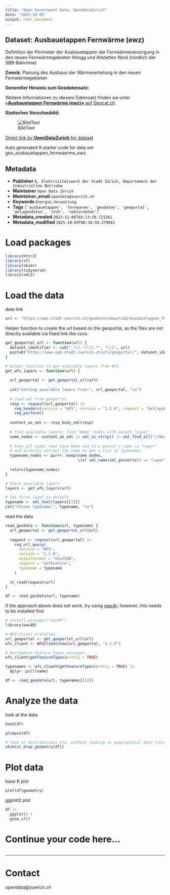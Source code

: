 ```yaml
---
title: "Open Government Data, OpenDataZurich"
date: "2025-10-05"
output: html_document
---
```


## Dataset: Ausbauetappen Fernwärme (ewz)

Definition der Perimeter der Ausbauetappen der Fernwärmeversorgung in den neuen Fernwärmegebieten Höngg und Altstetten Nord (nördlich der SBB-Bahnlinie)

**Zweck**: Planung des  Ausbaus der Wärmeverteilung in den neuen Fernwärmegebieten

**Genereller Hinweis zum Geodatensatz:**


Weitere Informationen zu diesem Datensatz finden sie unter [«**Ausbauetappen Fernwärme (ewz)»** auf Geocat.ch](https://www.geocat.ch/geonetwork/srv/ger/catalog.search#/metadata/9ffbca20-7567-4e9e-8cb6-30be9cc4c14f).				
			   

**Statisches Vorschaubild:**

![BildText](https://www.gis.stadt-zuerich.ch/zueriplan_docs/geocat/9ffbca20-7567-4e9e-8cb6-30be9cc4c14f.png)



[Direct link by **OpenDataZurich** for dataset](https://data.stadt-zuerich.ch/dataset/geo_ausbauetappen_fernwaerme__ewz_)

Auto generated R starter code for data set geo_ausbauetappen_fernwaerme__ewz_.

## Metadata

- **Publisher** `Q, Elektrizitätswerk der Stadt Zürich, Departement der Industriellen Betriebe`
- **Maintainer** `Open Data Zürich`
- **Maintainer_email** `opendata@zuerich.ch`
- **Keywords** `Energie,Ver­walt­ung`
- **Tags** `['ausbauetappen', 'fernwarme', 'geodaten', 'geoportal', 'polygondaten', 'stzh', 'vektordaten']`
- **Metadata_created** `2023-11-06T03:13:28.721261`
- **Metadata_modified** `2025-10-03T06:34:59.279041`


# Load packages

```r
library(httr2)
library(sf)
library(skimr)
library(tidyverse)
library(xml2)
```

# Load the data

data link
```r
url <- "https://www.stadt-zuerich.ch/geodaten/download/Ausbauetappen_Fernwaerme__ewz_?format=geojson_link"
```


Helper function to create the url based on the geoportal, as the files are not directly available via fixed link like csvs.
```r
get_geoportal_url <- function(url) {
  dataset_identifier <- sub(".*/(.*)\\?.*", "\\1", url)
  paste0("https://www.ogd.stadt-zuerich.ch/wfs/geoportal/", dataset_identifier)
}
```

```r
# Helper function to get available layers from WFS
get_wfs_layers <- function(url) {
  
  url_geoportal <- get_geoportal_url(url)
  
  cat("Getting available layers from:", url_geoportal, "\n")
  
  # read xml from geoportal
  resp <- request(url_geoportal) |> 
    req_headers(service = "WFS", version = "1.1.0", request = "GetCapabilities") |> 
    req_perform()
  
  content_as_xml <- resp_body_xml(resp)
  
  # find available layers: find "Name" nodes with parent "Layer"
  name_nodes <- content_as_xml |> xml_ns_strip() |> xml_find_all("//Name")
  
  # keep all nodes that have Name and it's parent's name is "Layer"
  # and directly extract the name to get a list of typenames
  typename_nodes <- purrr::keep(name_nodes,
                                \(x) xml_name(xml_parent(x)) == "Layer")
  
  return(typename_nodes)
}

# Fetch available layers
layers <- get_wfs_layers(url)

# Set first layer as default
typename <- xml_text(layers[[1]])
cat("Chosen typename:", typename, "\n")
```

read the data
```r
read_geodata <- function(url, typename) {
  url_geoportal <- get_geoportal_url(url)
  
  request <- request(url_geoportal) |>
    req_url_query(
      service = "WFS",
      version = "1.1.0",
      outputFormat = "GeoJSON",
      request = "GetFeature",
      typename = typename
    )
  
  st_read(request$url)
}

df <- read_geodata(url, typename)
```

if the approach above does not work, try using [ows4r](https://eblondel.github.io/ows4R/); however, this needs to be installed first
```r
# install.packages("ows4R")
library(ows4R)

# WFS-Client erstellen
url_geoportal <- get_geoportal_url(url)
wfs_client <- WFSClient$new(url_geoportal, "1.1.0")

# Verfügbare Feature-Typen anzeigen
wfs_client$getFeatureTypes(pretty = TRUE)

typenames <- wfs_client$getFeatureTypes(pretty = TRUE) |> 
  dplyr::pull(name)

df <- read_geodata(url, typenames[[1]])
```

# Analyze the data

look at the data
```r
head(df)
```

```r
glimpse(df)
```

```r
# look at distributions etc. without looking at geographical data (skim cannot deal with geometries)
skim(st_drop_geometry(df))
```

# Plot data

base R plot
```r
plot(df$geometry)
```

ggplot2 plot
```r
df |>
  ggplot() +
  geom_sf()
```

# Continue your code here...

```r

```

------------------------------------------------------------------------

# Contact

opendata@zuerich.ch
